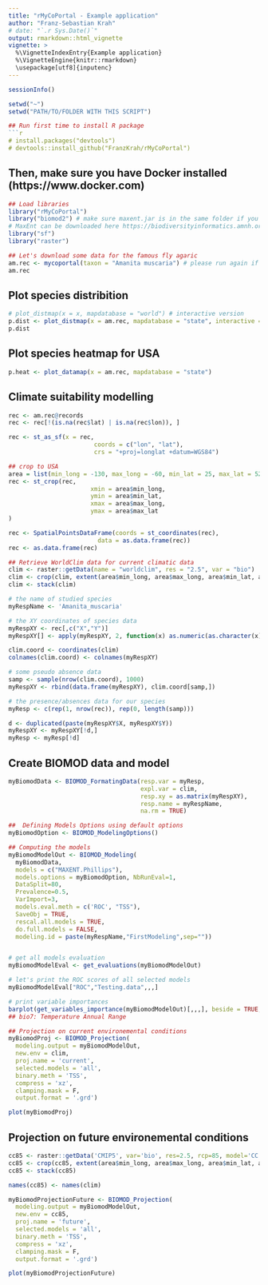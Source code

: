 ```yaml
---
title: "rMyCoPortal - Example application"
author: "Franz-Sebastian Krah"
# date: "`.r Sys.Date()`"
output: rmarkdown::html_vignette
vignette: >
  %\VignetteIndexEntry{Example application}
  %\VignetteEngine{knitr::rmarkdown}
  \usepackage[utf8]{inputenc}
---
```

```r
sessionInfo()
```

```r

setwd("~")
setwd("PATH/TO/FOLDER WITH THIS SCRIPT")

## Run first time to install R package
```r
# install.packages("devtools")
# devtools::install_github("FranzKrah/rMyCoPortal")
```

## Then, make sure you have Docker installed (https://www.docker.com)

```r
## Load libraries
library("rMyCoPortal")
library("biomod2") # make sure maxent.jar is in the same folder if you want 
# MaxEnt can be downloaded here https://biodiversityinformatics.amnh.org/open_source/maxent/
library("sf")
library("raster")
```


```r
## Let's download some data for the famous fly agaric
am.rec <- mycoportal(taxon = "Amanita muscaria") # please run again if server doesn't respond immediatelly
am.rec
```


## Plot species distribition
#######################################################
```r
# plot_distmap(x = x, mapdatabase = "world") # interactive version
p.dist <- plot_distmap(x = am.rec, mapdatabase = "state", interactive = FALSE) # the default is interactive
p.dist
```

## Plot species heatmap for USA
#######################################################
```r
p.heat <- plot_datamap(x = am.rec, mapdatabase = "state")
```


## Climate suitability modelling
#######################################################

```r
rec <- am.rec@records
rec <- rec[!(is.na(rec$lat) | is.na(rec$lon)), ]

rec <- st_as_sf(x = rec, 
                        coords = c("lon", "lat"),
                        crs = "+proj=longlat +datum=WGS84")

## crop to USA
area = list(min_long = -130, max_long = -60, min_lat = 25, max_lat = 52)
rec <- st_crop(rec,
                       xmin = area$min_long,
                       ymin = area$min_lat,
                       xmax = area$max_long,
                       ymax = area$max_lat
)

rec <- SpatialPointsDataFrame(coords = st_coordinates(rec),
                         data = as.data.frame(rec))
rec <- as.data.frame(rec)

## Retrieve WorldClim data for current climatic data
clim <- raster::getData(name = "worldclim", res = "2.5", var = "bio")
clim <- crop(clim, extent(area$min_long, area$max_long, area$min_lat, area$max_lat))
clim <- stack(clim)

# the name of studied species
myRespName <- 'Amanita_muscaria'

# the XY coordinates of species data
myRespXY <- rec[,c("X","Y")]
myRespXY[] <- apply(myRespXY, 2, function(x) as.numeric(as.character(x)))

clim.coord <- coordinates(clim)
colnames(clim.coord) <- colnames(myRespXY)

# some pseudo absence data
samp <- sample(nrow(clim.coord), 1000)
myRespXY <- rbind(data.frame(myRespXY), clim.coord[samp,])

# the presence/absences data for our species
myResp <- c(rep(1, nrow(rec)), rep(0, length(samp)))

d <- duplicated(paste(myRespXY$X, myRespXY$Y))
myRespXY <- myRespXY[!d,]
myResp <- myResp[!d]
```



## Create BIOMOD data and model
```r
myBiomodData <- BIOMOD_FormatingData(resp.var = myResp,
                                     expl.var = clim,
                                     resp.xy = as.matrix(myRespXY),
                                     resp.name = myRespName,
                                     na.rm = TRUE)

##  Defining Models Options using default options
myBiomodOption <- BIOMOD_ModelingOptions()

## Computing the models
myBiomodModelOut <- BIOMOD_Modeling(
  myBiomodData,
  models = c("MAXENT.Phillips"), 
  models.options = myBiomodOption, NbRunEval=1,
  DataSplit=80,
  Prevalence=0.5,
  VarImport=3,
  models.eval.meth = c('ROC', "TSS"),
  SaveObj = TRUE,
  rescal.all.models = TRUE,
  do.full.models = FALSE,
  modeling.id = paste(myRespName,"FirstModeling",sep=""))


# get all models evaluation
myBiomodModelEval <- get_evaluations(myBiomodModelOut)

# let's print the ROC scores of all selected models
myBiomodModelEval["ROC","Testing.data",,,]

# print variable importances
barplot(get_variables_importance(myBiomodModelOut)[,,,], beside = TRUE, las = 2)
## bio7: Temperature Annual Range
```

```r
## Projection on current environemental conditions
myBiomodProj <- BIOMOD_Projection(
  modeling.output = myBiomodModelOut,
  new.env = clim, 
  proj.name = 'current', 
  selected.models = 'all', 
  binary.meth = 'TSS', 
  compress = 'xz', 
  clamping.mask = F, 
  output.format = '.grd')

plot(myBiomodProj)
```

## Projection on future environemental conditions
```r
cc85 <- raster::getData('CMIP5', var='bio', res=2.5, rcp=85, model='CC', year=70)
cc85 <- crop(cc85, extent(area$min_long, area$max_long, area$min_lat, area$max_lat))
cc85 <- stack(cc85)

names(cc85) <- names(clim)

myBiomodProjectionFuture <- BIOMOD_Projection(
  modeling.output = myBiomodModelOut,
  new.env = cc85, 
  proj.name = 'future', 
  selected.models = 'all', 
  binary.meth = 'TSS', 
  compress = 'xz', 
  clamping.mask = F, 
  output.format = '.grd')

plot(myBiomodProjectionFuture)
```

